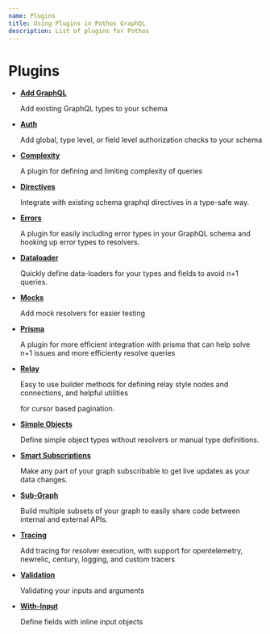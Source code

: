 ```yaml
---
name: Plugins
title: Using Plugins in Pothos GraphQL
description: List of plugins for Pothos
---
```





# Plugins

- [**Add GraphQL**](./plugins/add-graphql)

  Add existing GraphQL types to your schema

- [**Auth**](./plugins/scope-auth)

  Add global, type level, or field level authorization checks to your schema

- [**Complexity**](./plugins/complexity)

  A plugin for defining and limiting complexity of queries

- [**Directives**](./plugins/directives)

  Integrate with existing schema graphql directives in a type-safe way.

- [**Errors**](./plugins/errors)

  A plugin for easily including error types in your GraphQL schema and hooking up error types to
  resolvers.

- [**Dataloader**](./plugins/dataloader)

  Quickly define data-loaders for your types and fields to avoid n+1 queries.

- [**Mocks**](./plugins/mocks)

  Add mock resolvers for easier testing

- [**Prisma**](./plugins/prisma)

  A plugin for more efficient integration with prisma that can help solve n+1 issues and more
  efficienty resolve queries

- [**Relay**](./plugins/relay)

  Easy to use builder methods for defining relay style nodes and connections, and helpful utilities

  for cursor based pagination.

- [**Simple Objects**](./plugins/simple-objects)

  Define simple object types without resolvers or manual type definitions.

- [**Smart Subscriptions**](./plugins/smart-subscriptions)

  Make any part of your graph subscribable to get live updates as your data changes.

- [**Sub-Graph**](./plugins/sub-graph)

  Build multiple subsets of your graph to easily share code between internal and external APIs.

- [**Tracing**](./plugins/tracing)

  Add tracing for resolver execution, with support for opentelemetry, newrelic, century, logging,
  and custom tracers

- [**Validation**](./plugins/validation)

  Validating your inputs and arguments

- [**With-Input**](./plugins/with-input)

  Define fields with inline input objects
